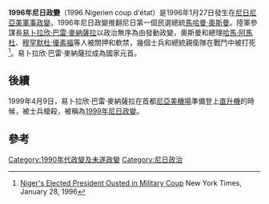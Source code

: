 {{Orphan|time=2021-11-26T10:32:51+00:00}}
'''1996年尼日政變'''（1996 Nigerien coup d'état）是1996年1月27日發生在[[尼日|尼日]][[尼亞美|尼亞美]][[軍事政變|軍事政變]]。1996年尼日政變推翻尼日第一個民選總統[[馬哈曼·奧斯曼|馬哈曼·奧斯曼]]。陸軍參謀長[[易卜拉欣·巴雷·麥納薩拉|易卜拉欣·巴雷·麥納薩拉]]以政治無序為由發動政變，奧斯曼和總理[[哈馬·阿馬杜|哈馬·阿馬杜]]、[[穆罕默杜·優素福|穆罕默杜·優素福]]等人被關押和軟禁，幾個士兵和總統親衛隊在戰鬥中被打死<ref>[http://www.nytimes.com/1996/01/28/world/world-news-briefs-niger-s-elected-president-ousted-in-military-coup.html?pagewanted=1 Niger's Elected President Ousted in Military Coup] {{Wayback|url=http://www.nytimes.com/1996/01/28/world/world-news-briefs-niger-s-elected-president-ousted-in-military-coup.html?pagewanted=1 |date=20201210135719 }} New York Times, January 28, 1996</ref>。易卜拉欣·巴雷·麥納薩拉成為國家元首。

==後續==
1999年4月9日，易卜拉欣·巴雷·麥納薩拉在首都[[尼亞美機場|尼亞美機場]]準備登上[[直升機|直升機]]的時候，被士兵槍殺，被稱為[[1999年尼日政變|1999年尼日政變]]。

==參考==
{{reflist}}


{{DEFAULTSORT:1996 Nigerien coup d'etat}}
[[Category:1990年代政變及未遂政變|Category:1990年代政變及未遂政變]]
[[Category:尼日政治|Category:尼日政治]]